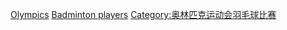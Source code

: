 {{Commons category|Olympic badminton players}}
[[Category:各赛事羽毛球运动员|Olympics]]
[[Category:夏季奧運各項目運動員|Badminton players]]
[[Category:奥林匹克运动会羽毛球比赛|Category:奥林匹克运动会羽毛球比赛]]